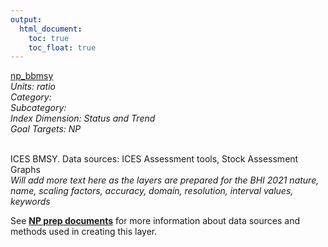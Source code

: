```yaml
---
output:
  html_document:
    toc: true
    toc_float: true
---
```


[np_bbmsy](https://github.com/OHI-Baltic/bhi-prep/blob/master/layers/np_bbmsy_bhi2019.csv)\
*Units: ratio*\
*Category:*\
*Subcategory:*\
*Index Dimension: Status and Trend*\
*Goal Targets: NP*\
<br>

ICES BMSY. Data sources: ICES Assessment tools, Stock Assessment Graphs\
*Will add more text here as the layers are prepared for the BHI 2021*
*nature, name, scaling factors, accuracy, domain, resolution, interval values, keywords*

See [**NP prep documents**](https://github.com/OHI-Baltic/bhi-prep/blob/master/prep/NP/v2021/np_prep.md) for more information about data sources and methods used in creating this layer.

<br>

